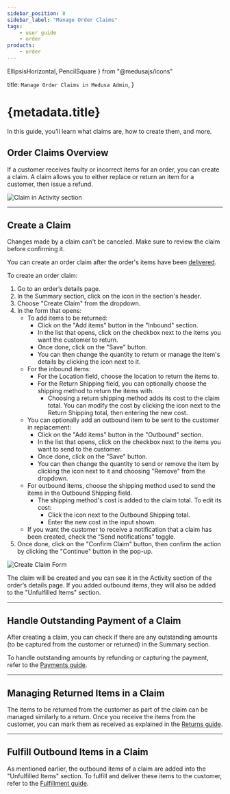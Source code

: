 ```yaml
---
sidebar_position: 8
sidebar_label: "Manage Order Claims"
tags:
    - user guide
    - order
products:
    - order
---
```


  EllipsisHorizontal, 
  PencilSquare
} from "@medusajs/icons"

  title: `Manage Order Claims in Medusa Admin`,
}

# {metadata.title}

In this guide, you’ll learn what claims are, how to create them, and more.

## Order Claims Overview

If a customer receives faulty or incorrect items for an order, you can create a claim. A claim allows you to either replace or return an item for a customer, then issue a refund.

![Claim in Activity section](https://res.cloudinary.com/dza7lstvk/image/upload/v1739804058/User%20Guide/Screenshot_2025-02-17_at_4.53.59_PM_fw1pmy.png)

---

## Create a Claim

<Note type="warning">

Changes made by a claim can't be canceled. Make sure to review the claim before confirming it.

</Note>

You can create an order claim after the order's items have been [delivered](../fulfillments/page.mdx#mark-fulfillment-as-delivered).

To create an order claim:

1. Go to an order’s details page.
2. In the Summary section, click on the <InlineIcon Icon={EllipsisHorizontal} alt="three-dots" /> icon in the section's header.
3. Choose "Create Claim" from the dropdown.
4. In the form that opens:
    - To add items to be returned:
        - Click on the "Add items" button in the "Inbound" section.
        - In the list that opens, click on the checkbox next to the items you want the customer to return.
        - Once done, click on the "Save" button.
        - You can then change the quantity to return or manage the item's details by clicking the <InlineIcon Icon={EllipsisHorizontal} alt="three-dots" /> icon next to it.
    - For the inbound items:
        - For the Location field, choose the location to return the items to.
        - For the Return Shipping field, you can optionally choose the shipping method to return the items with.
            - Choosing a return shipping method adds its cost to the claim total. You can modify the cost by clicking the <InlineIcon Icon={PencilSquare} alt="edit" /> icon next to the Return Shipping total, then entering the new cost.
    - You can optionally add an outbound item to be sent to the customer in replacement:
        - Click on the "Add items" button in the "Outbound" section.
        - In the list that opens, click on the checkbox next to the items you want to send to the customer.
        - Once done, click on the "Save" button.
        - You can then change the quantity to send or remove the item by clicking the <InlineIcon Icon={EllipsisHorizontal} alt="three-dots" /> icon next to it and choosing "Remove" from the dropdown.
    - For outbound items, choose the shipping method used to send the items in the Outbound Shipping field.
        - The shipping method's cost is added to the claim total. To edit its cost:
            - Click the <InlineIcon Icon={PencilSquare} alt="edit" /> icon next to the Outbound Shipping total.
            - Enter the new cost in the input shown.
    - If you want the customer to receive a notification that a claim has been created, check the “Send notifications” toggle.
5. Once done, click on the "Confirm Claim" button, then confirm the action by clicking the "Continue" button in the pop-up.

![Create Claim Form](https://res.cloudinary.com/dza7lstvk/image/upload/v1739803985/User%20Guide/Screenshot_2025-02-17_at_4.52.40_PM_drn24m.png)

The claim will be created and you can see it in the Activity section of the order’s details page. If you added outbound items, they will also be added to the "Unfulfilled Items" section.

---

## Handle Outstanding Payment of a Claim

After creating a claim, you can check if there are any outstanding amounts (to be captured from the customer or returned) in the Summary section.

To handle outstanding amounts by refunding or capturing the payment, refer to the [Payments guide](../payments/page.mdx#handling-outstanding-amounts).

---

## Managing Returned Items in a Claim

The items to be returned from the customer as part of the claim can be managed similarly to a return. Once you receive the items from the customer, you can mark them as received as explained in the [Returns guide](../returns/page.mdx#mark-return-items-as-received).

---

## Fulfill Outbound Items in a Claim

As mentioned earlier, the outbound items of a claim are added into the "Unfulfilled Items" section. To fulfill and deliver these items to the customer, refer to the [Fulfillment guide](../fulfillments/page.mdx#create-fulfillment).
